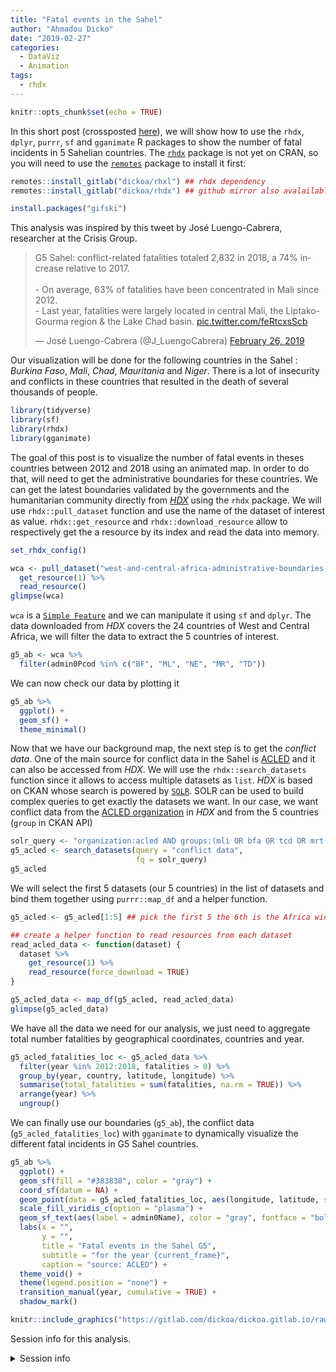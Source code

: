 ```yaml
---
title: "Fatal events in the Sahel"
author: "Ahmadou Dicko"
date: "2019-02-27"
categories:
  - DataViz
  - Animation
tags:
  - rhdx
---
```



```r
knitr::opts_chunk$set(echo = TRUE)
```

In this short post (crossposted [here](https://www.ahmadoudicko.com/post/sahel-fatalities/)), we will show how to use the `rhdx`, `dplyr`, `purrr`, `sf` and `gganimate` R packages to show the number of fatal incidents in 5 Sahelian countries.
The [`rhdx`](https://gitlab.com/dickoa/rhdx) package is not yet on CRAN, so you will need to use the [`remotes`](https://cran.r-project.org/web/packages/remotes/index.html) package to install it first:

```r
remotes::install_gitlab("dickoa/rhxl") ## rhdx dependency
remotes::install_gitlab("dickoa/rhdx") ## github mirror also avalailable

install.packages("gifski")

```

This analysis was inspired by this tweet by José Luengo-Cabrera, researcher at the Crisis Group.

<blockquote class="twitter-tweet" data-lang="en"><p lang="en" dir="ltr">G5 Sahel: conflict-related fatalities totaled 2,832 in 2018, a 74% increase relative to 2017.<br><br>- On average, 63% of fatalities have been concentrated in Mali since 2012.<br>- Last year, fatalities were largely located in central Mali, the Liptako-Gourma region &amp; the Lake Chad basin. <a href="https://t.co/feRtcxsScb">pic.twitter.com/feRtcxsScb</a></p>&mdash; José Luengo-Cabrera (@J_LuengoCabrera) <a href="https://twitter.com/J_LuengoCabrera/status/1100340244535263232?ref_src=twsrc%5Etfw">February 26, 2019</a></blockquote>
<script async src="https://platform.twitter.com/widgets.js" charset="utf-8"></script>

Our visualization will be done for the following countries in the Sahel : _Burkina Faso_, _Mali_, _Chad_, _Mauritania_ and _Niger_.
There is a lot of insecurity and conflicts in these countries that resulted in the death of several thousands of people.

```r
library(tidyverse)
library(sf)
library(rhdx)
library(gganimate)
```

The goal of this post is to visualize the number of fatal events in theses countries between 2012 and 2018 using an animated map. 
In order to do that, will need to get the administrative boundaries for these countries. 
We can get the latest boundaries validated by the governments and the humanitarian community directly from [_HDX_](https://data.humdata.org/) using the `rhdx` package.
We will use `rhdx::pull_dataset` function and use the name of the dataset of interest as value. `rhdx::get_resource` and `rhdx::download_resource` allow to respectively get the a resource
by its index and read the data into memory.

```r
set_rhdx_config()

wca <- pull_dataset("west-and-central-africa-administrative-boundaries-levels") %>%
  get_resource(1) %>%
  read_resource()
glimpse(wca)
```

`wca` is a [`Simple Feature`](https://r-spatial.github.io/sf/articles/sf1.html) and we can manipulate it using `sf` and `dplyr`. 
The data downloaded from _HDX_ covers the 24 countries of West and Central Africa, we will filter the data to extract the 5 countries of interest.

```r
g5_ab <- wca %>%
  filter(admin0Pcod %in% c("BF", "ML", "NE", "MR", "TD"))
```
We can now check our data by plotting it

```r
g5_ab %>%
  ggplot() +
  geom_sf() +
  theme_minimal()
```

Now that we have our background map, the next step is to get the _conflict data_. One of the main source for conflict data in the Sahel is [ACLED](https://www.acleddata.com/)
and it can also be accessed from _HDX_. We will use the `rhdx::search_datasets` function since it allows to access multiple datasets as `list`. 
_HDX_ is based on CKAN whose search is powered by [`SOLR`](http://lucene.apache.org/solr/). SOLR can be used to build complex queries to get exactly the datasets we want. 
In our case, we want conflict data from the [ACLED organization](http://data.humdata.org/organization/acled) in _HDX_ and from the 5 countries (`group` in CKAN API)

```r
solr_query <- "organization:acled AND groups:(mli OR bfa OR tcd OR mrt OR ner)"
g5_acled <- search_datasets(query = "conflict data",
                            fq = solr_query)
g5_acled
```

We will select the first 5 datasets (our 5 countries) in the list of datasets and bind them together using `purrr::map_df` and a helper function.

```r
g5_acled <- g5_acled[1:5] ## pick the first 5 the 6th is the Africa wide dataset

## create a helper function to read resources from each dataset
read_acled_data <- function(dataset) {
  dataset %>%
    get_resource(1) %>%
    read_resource(force_download = TRUE)
}

g5_acled_data <- map_df(g5_acled, read_acled_data)
glimpse(g5_acled_data)
```

We have all the data we need for our analysis, we just need to aggregate total number fatalities by geographical coordinates, countries and year.

```r
g5_acled_fatalities_loc <- g5_acled_data %>%
  filter(year %in% 2012:2018, fatalities > 0) %>%
  group_by(year, country, latitude, longitude) %>%
  summarise(total_fatalities = sum(fatalities, na.rm = TRUE)) %>%
  arrange(year) %>%
  ungroup()
```

We can finally use our boundaries (`g5_ab`), the conflict data (`g5_acled_fatalities_loc`) with `gganimate` to dynamically visualize the different fatal incidents in G5 Sahel countries.

```r
g5_ab %>%
  ggplot() +
  geom_sf(fill = "#383838", color = "gray") +
  coord_sf(datum = NA) +
  geom_point(data = g5_acled_fatalities_loc, aes(longitude, latitude, size = total_fatalities, fill = total_fatalities), shape  = 21, color = "transparent") +
  scale_fill_viridis_c(option = "plasma") +
  geom_sf_text(aes(label = admin0Name), color = "gray", fontface = "bold") +
  labs(x = "",
       y = "",
       title = "Fatal events in the Sahel G5",
       subtitle = "for the year {current_frame}",
       caption = "source: ACLED") +
  theme_void() +
  theme(legend.position = "none") +
  transition_manual(year, cumulative = TRUE) +
  shadow_mark()
```

```r
knitr::include_graphics("https://gitlab.com/dickoa/dickoa.gitlab.io/raw/master/static/post/sahel-fatalities_files/figure-html/anim_map-1.gif")
```

Session info for this analysis.

<details>
<summary>Session info</summary>

```r
devtools::session_info()
```
</details>

